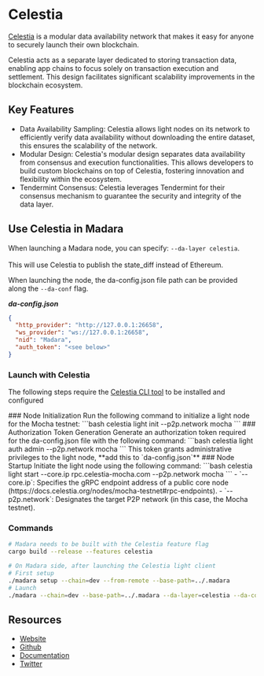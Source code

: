
# Celestia

[Celestia](https://celestia.org/) is a modular data availability network that makes it easy for anyone to securely launch their own blockchain.

Celestia acts as a separate layer dedicated to storing transaction data, enabling app chains to focus solely on transaction execution and settlement.
This design facilitates significant scalability improvements in the blockchain ecosystem.

## Key Features

- Data Availability Sampling: Celestia allows light nodes on its network to efficiently verify data availability without downloading the entire dataset, this ensures the scalability of the network.
- Modular Design: Celestia's modular design separates data availability from consensus and execution functionalities. This allows developers to build custom blockchains on top of Celestia, fostering innovation and flexibility within the ecosystem.
- Tendermint Consensus: Celestia leverages Tendermint for their consensus mechanism to guarantee the security and integrity of the data layer.

## Use Celestia in Madara

When launching a Madara node, you can specify: `--da-layer celestia`.<br></br>
This will use Celestia to publish the state_diff instead of Ethereum.

When launching the node, the da-config.json file path can be provided along the `--da-conf` flag.

_**da-config.json**_

```json
{
  "http_provider": "http://127.0.0.1:26658",
  "ws_provider": "ws://127.0.0.1:26658",
  "nid": "Madara",
  "auth_token": "<see below>"
}
```

### Launch with Celestia

The following steps require the [Celestia CLI tool](https://docs.celestia.org/developers/node-tutorial) to be installed and configured

<Steps>
  ### Node Initialization Run the following command to initialize a light node
  for the Mocha testnet: ```bash celestia light init --p2p.network mocha ``` ###
  Authorization Token Generation Generate an authorization token required for
  the da-config.json file with the following command: ```bash celestia light
  auth admin --p2p.network mocha ``` This token grants administrative privileges
  to the light node, **add this to `da-config.json`** ### Node Startup Initiate
  the light node using the following command: ```bash celestia light start
  --core.ip rpc.celestia-mocha.com --p2p.network mocha ``` - `--core.ip`:
  Specifies the gRPC endpoint address of a public core node
  (https://docs.celestia.org/nodes/mocha-testnet#rpc-endpoints). -
  `--p2p.network`: Designates the target P2P network (in this case, the Mocha
  testnet).
</Steps>

### Commands

```bash
# Madara needs to be built with the Celestia feature flag
cargo build --release --features celestia

# On Madara side, after launching the Celestia light client
# First setup
./madara setup --chain=dev --from-remote --base-path=../.madara
# Launch
./madara --chain=dev --base-path=../.madara --da-layer=celestia --da-conf=/home/da-config.json --force-authoring –alice

```

## Resources

- [Website](https://celestia.org/)
- [Github](https://github.com/celestiaorg)
- [Documentation](https://docs.celestia.org/)
- [Twitter](https://twitter.com/CelestiaOrg)
